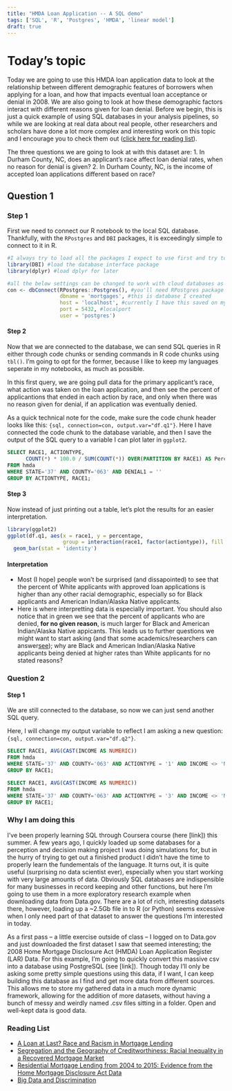 ```yaml
---
title: "HMDA Loan Application -- A SQL demo"
tags: ['SQL', 'R', 'Postgres', 'HMDA', 'linear model']
draft: true
---
```


# Today's topic
Today we are going to use this HMDA loan application data to look at the relationship between different demographic features of borrowers when applying for a loan, and how that impacts eventual loan acceptance or denial in 2008. We are also going to look at how these demographic factors interact with different reasons given for loan denial. Before we begin, this is just a quick example of using SQL databases in your analysis pipelines, so while we are looking at real data about real people, other researchers and scholars have done a lot more complex and interesting work on this topic and I encourage you to check them out ([click here for reading list](#reading-list)).

The three questions we are going to look at with this dataset are:
1. In Durham County, NC, does an applicant's race affect loan denial rates, when no reason for denial is given?
2. In Durham County, NC, is the income of accepted loan applications different based on race?

## Question 1

### Step 1
First we need to connect our R notebook to the local SQL database. Thankfully, with the `RPostgres` and `DBI` packages, it is exceedingly simple to connect to it in R. 
```r
#I always try to load all the packages I expect to use first and try to properly set up my R environment
library(DBI) #load the database interface package
library(dplyr) #load dplyr for later

#all the below settings can be changed to work with cloud databases as well
con <- dbConnect(RPostgres::Postgres(), #you'll need RPostgres package to get R to talk with PostgreSQL
                 dbname = 'mortgages', #this is database I created
                 host = 'localhost', #currently I have this saved on my local machine
                 port = 5432, #localport
                 user = 'postgres')
```

#### Step 2
Now that we are connected to the database, we can send SQL queries in R either through code chunks or sending commands in R code chunks using `tbl()`. I'm going to opt for the former, because I like to keep my languages seperate in my notebooks, as much as possible. 

In this first query, we are going pull data for the primary applicant's race, what action was taken on the loan application, and then see the percent of applicantions that ended in each action by race, and only when there was no reason given for denial, if an application was eventually denied. 

As a quick technical note for the code, make sure the code chunk header looks like this: `{sql, connection=con, output.var="df.q1"}`. Here I have connected the code chunk to the database variable, and then I save the output of the SQL query to a variable I can plot later in `ggplot2`.
```sql
SELECT RACE1, ACTIONTYPE, 
      COUNT(*) * 100.0 / SUM(COUNT(*)) OVER(PARTITION BY RACE1) AS Percentage
FROM hmda
WHERE STATE='37' AND COUNTY='063' AND DENIAL1 = ''
GROUP BY ACTIONTYPE, RACE1;
```

#### Step 3
Now instead of just printing out a table, let's plot the results for an easier interpretation.
```r
library(ggplot2)
ggplot(df.q1, aes(x = race1, y = percentage, 
                  group = interaction(race1, factor(actiontype)), fill = factor(actiontype))) +
  geom_bar(stat = 'identity')
```

#### Interpretation
* Most (I hope) people won't be surprised (and dissapointed) to see that the percent of White applicants with approved loan applications is higher than any other racial demographic, especially so for Black applicants and American Indian/Alaska Native applicants. 
* Here is where interpretting data is especially important. You should also notice that in green we see that the percent of applicants who are denied, __for no given reason__, is much larger for Black and American Indian/Alaska Native appicants. This leads us to further questions we might want to start asking (and that some academics/researchers can answer[see](#reading-list)); why are Black and American Indian/Alaska Native applicants being denied at higher rates than White applicants for no stated reasons?

### Question 2

#### Step 1
We are still connected to the database, so now we can just send another SQL query.

Here, I will change my output variable to reflect I am asking a new question: `{sql, connection=con, output.var="df.q2"}`. 
```sql
SELECT RACE1, AVG(CAST(INCOME AS NUMERIC))
FROM hmda
WHERE STATE='37' AND COUNTY='063' AND ACTIONTYPE = '1' AND INCOME <> 'NA'
GROUP BY RACE1;
```

```sql
SELECT RACE1, AVG(CAST(INCOME AS NUMERIC))
FROM hmda
WHERE STATE='37' AND COUNTY='063' AND ACTIONTYPE = '3' AND INCOME <> 'NA' AND DENIAL1 = ''
GROUP BY RACE1;
```

### Why I am doing this
I've been properly learning SQL through Coursera course (here [link]) this summer. A few years ago, I quickly loaded up some databases for a perception and decision making project I was doing simulations for, but in the hurry of trying to get out a finished product I didn't have the time to properly learn the fundementals of the language. It turns out, it is quite useful (surprising no data scientist ever), especially when you start working with very large amounts of data. Obviously SQL databases are indispensible for many businesses in record keeping and other functions, but here I'm going to use them in a more exploratory research example when downloading data from Data.gov. There are a lot of rich, interesting datasets there, however, loading up a ~2.5Gb file in to R (or Python) seems excessive when I only need part of that dataset to answer the questions I'm interested in today. 

As a first pass -- a little exercise outside of class -- I logged on to Data.gov and just downloaded the first dataset I saw that seemed interesting; the 2008 Home Mortgage Disclosure Act (HMDA) Loan Application Register (LAR) Data. For this example, I'm going to quickly convert this massive csv into a database using PostgreSQL (see [link]). Though today I'll only be asking some pretty simple questions using this data, if I want, I can keep building this database as I find and get more data from different sources. This allows me to store my gathered data in a much more dynamic framework, allowing for the addition of more datasets, without having a bunch of messy and weirdly named .csv files sitting in a folder. Open and well-kept data is good data.

### Reading List
* [A Loan at Last? Race and Racism in Mortgage Lending](https://link.springer.com/chapter/10.1007/978-3-030-11711-5_11)
* [Segregation and the Geography of Creditworthiness: Racial Inequality in a Recovered Mortgage Market](https://www.tandfonline.com/doi/full/10.1080/10511482.2017.1341944?casa_token=b3GMq9t6wLsAAAAA%3AaLUQuyPbjXkI9KXZib0FAg91qA74Hw2YDADejjIrmm90o_XqGeYkAJG6wKM-L1F6g0SiD16me7MX)
* [Residential Mortgage Lending from 2004 to 2015: Evidence from the Home Mortgage Disclosure Act Data](https://www.questia.com/library/journal/1G1-484628739/residential-mortgage-lending-from-2004-to-2015-evidence)
* [Big Data and Discrimination](https://www.jstor.org/stable/26590562?seq=1#metadata_info_tab_contents)
